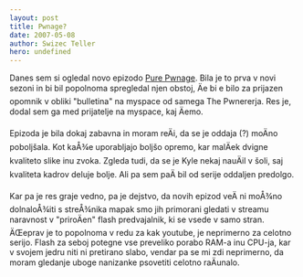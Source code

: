 ```yaml
---
layout: post
title: Pwnage?
date: 2007-05-08
author: Swizec Teller
hero: undefined
---
```


Danes sem si ogledal novo epizodo [Pure Pwnage](http://www.purepwnage.com). Bila je to prva v novi sezoni in bi bil popolnoma spregledal njen obstoj, Äe bi e bilo za prijazen opomnik v obliki "bulletina" na myspace od samega The Pwnererja. Res je, dodal sem ga med prijatelje na myspace, kaj Äemo.

Epizoda je bila dokaj zabavna in moram reÄi, da se je oddaja (?) moÄno poboljšala. Kot kaÅ¾e uporabljajo boljšo opremo, kar malÄek dvigne kvaliteto slike inu zvoka. Zgleda tudi, da se je Kyle nekaj nauÄil v šoli, saj kvaliteta kadrov deluje bolje. Ali pa sem paÄ bil od serije oddaljen predolgo.

Kar pa je res graje vedno, pa je dejstvo, da novih epizod veÄ ni moÅ¾no dolnaloÅ¾iti s streÅ¾nika mapak smo jih primorani gledati v streamu naravnost v "priroÄen" flash predvajalnik, ki se vsede v samo stran. ÄŒeprav je to popolnoma v redu za kak youtube, je neprimerno za celotno serijo. Flash za seboj potegne vse preveliko porabo RAM-a inu CPU-ja, kar v svojem jedru niti ni pretirano slabo, vendar pa se mi zdi neprimerno, da moram gledanje uboge nanizanke psovetiti celotno raÄunalo.
